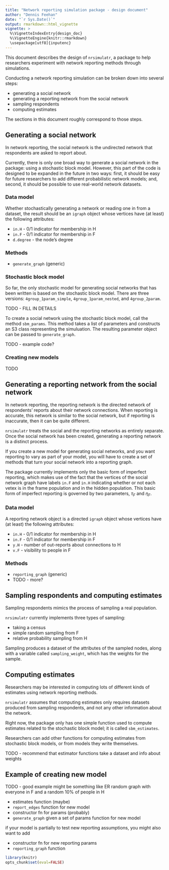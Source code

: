```yaml
---
title: "Network reporting simulation package - design document"
author: "Dennis Feehan"
date: "`r Sys.Date()`"
output: rmarkdown::html_vignette
vignette: >
  %\VignetteIndexEntry{design_doc}
  %\VignetteEngine{knitr::rmarkdown}
  \usepackage[utf8]{inputenc}
---
```


This document describes the design of `nrsimulatr`, a package to help
researchers experiment with network reporting methods through simulations.

Conducting a network reporting simulation can be broken down into
several steps:

* generating a social network
* generating a reporting network from the social network
* sampling respondents
* computing estimates

The sections in this document roughly correspond to those steps.

## Generating a social network

In network reporting, the social network is the undirected network
that respondents are asked to report about.

Currently, there is only one broad way to generate a social network in the package:
using a stochastic block model.
However, this part of the code is designed to be expanded in the future
in two ways: first, it should be easy for future researchers to add
different probabilistic network models; and, second,
it should be possible to use real-world network datasets.

### Data model

Whether stochastically generating a network or reading one in
from a dataset, the result should be an `igraph` object whose
vertices have (at least) the following attributes:

* `in.H` - 0/1 indicator for membership in H
* `in.F` - 0/1 indicator for membership in F
* `d.degree` - the node's degree

### Methods

* `generate_graph` (generic)

### Stochastic block model

So far, the only stochastic model for generating social networks that has
been written is based on the stochastic block model.
There are three versions: `4group_1param_simple`,
`4group_1param_nested`, and `4group_2param`.

TODO - FILL IN DETAILS

To create a social network using the stochastic block model, call the method
`sbm_params`. This method takes a list of parameters and constructs an S3 class
representing the simuluation. The resulting parameter object can be passed
to `generate_graph`.

TODO - example code?

### Creating new models

TODO

## Generating a reporting network from the social network

In network reporting, the reporting network is the directed network of respondents'
reports about their network connections. When reporting is accurate, this network
is similar to the social network, but if reporting is inaccurate, then it can be
quite different.

`nrsimulatr` treats the social and the reporting networks as entirely
separate. Once the social network has been created, generating a reporting
network is a distinct process.

If you create a new model for generating social networks, and you want reporting
to vary as part of your model, you will have to create a set of methods that
turn your social network into a reporting graph.

The package currently implements only the basic form of imperfect reporting,
which makes use of the fact that the vertices of the social network graph
have labels `in.F` and `in.H` indicating whether or not each vetex is in the
frame population and in the hidden population.
This basic form of imperfect reporting is governed by two parameters,
 $\tau_F$ and $\eta_F$.

### Data model

A reporting network object is a directed `igraph` object whose vertices have (at least)
the following attributes:

* `in.H` - 0/1 indicator for membership in H
* `in.F` - 0/1 indicator for membership in F
* `y.H` - number of out-reports about connections to H
* `v.F` - visibility to people in F

### Methods

* `reporting_graph` (generic)
* TODO - more?

## Sampling respondents and computing estimates

Sampling respondents mimics the process of sampling a real population.

`nrsimulatr` currently implements three types of sampling:

* taking a census
* simple random sampling from F
* relative probability sampling from H

Sampling produces a dataset of the attributes of the sampled nodes,
along with a variable called `sampling_weight`, which has the
weights for the sample.

## Computing estimates

Researchers may be interested in computing lots of different kinds
of estimates using network reporting methods.

`nrsimulatr` assumes that computing estimates only requires
datasets produced from sampling respondents, and not any
other information about the network.

Right now, the package only has one simple function used
to compute estimates related to the stochastic block model;
it is called `sbm_estimates`.

Researchers can add other functions for computing estimates
from stochastic block models, or from models they write themselves.

TODO - recommend that estimator functions take a dataset
and info about weights

## Example of creating new model

TODO - good example might be something like ER random graph
with everyone in F and a random 10% of people in H


* estimates function (maybe)
* `report_edges` function for new model
* constructor fn for params (probably)
* `generate_graph` given a set of params function for new model

if your model is partially to test new reporting assumptions,
you might also want to add

* constructor fn for new reporting params
* `reporting_graph` function


```r
library(knitr)
opts_chunk$set(eval=FALSE)
```

